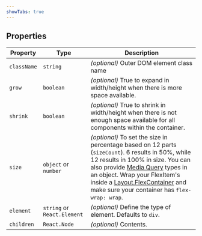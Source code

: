 ```yaml
---
showTabs: true
---
```


## Properties

| Property    | Type                        | Description                                                                                                                                                                                                                                                                                                                                                                 |
| ----------- | --------------------------- | --------------------------------------------------------------------------------------------------------------------------------------------------------------------------------------------------------------------------------------------------------------------------------------------------------------------------------------------------------------------------- |
| `className` | `string`                    | _(optional)_ Outer DOM element class name                                                                                                                                                                                                                                                                                                                                   |
| `grow`      | `boolean`                   | _(optional)_ True to expand in width/height when there is more space available.                                                                                                                                                                                                                                                                                             |
| `shrink`    | `boolean`                   | _(optional)_ True to shrink in width/height when there is not enough space available for all components within the container.                                                                                                                                                                                                                                               |
| `size`      | `object` or `number`        | _(optional)_ To set the size in percentage based on 12 parts (`sizeCount`). 6 results in 50%, while 12 results in 100% in size. You can also provide [Media Query](/uilib/usage/layout/media-queries/) types in an object. Wrap your FlexItem's inside a [Layout.FlexContainer](/uilib/components/layout/FlexContainer) and make sure your container has `flex-wrap: wrap`. |
| `element`   | `string` or `React.Element` | _(optional)_ Define the type of element. Defaults to `div`.                                                                                                                                                                                                                                                                                                                 |
| `children`  | `React.Node`                | _(optional)_ Contents.                                                                                                                                                                                                                                                                                                                                                      |
